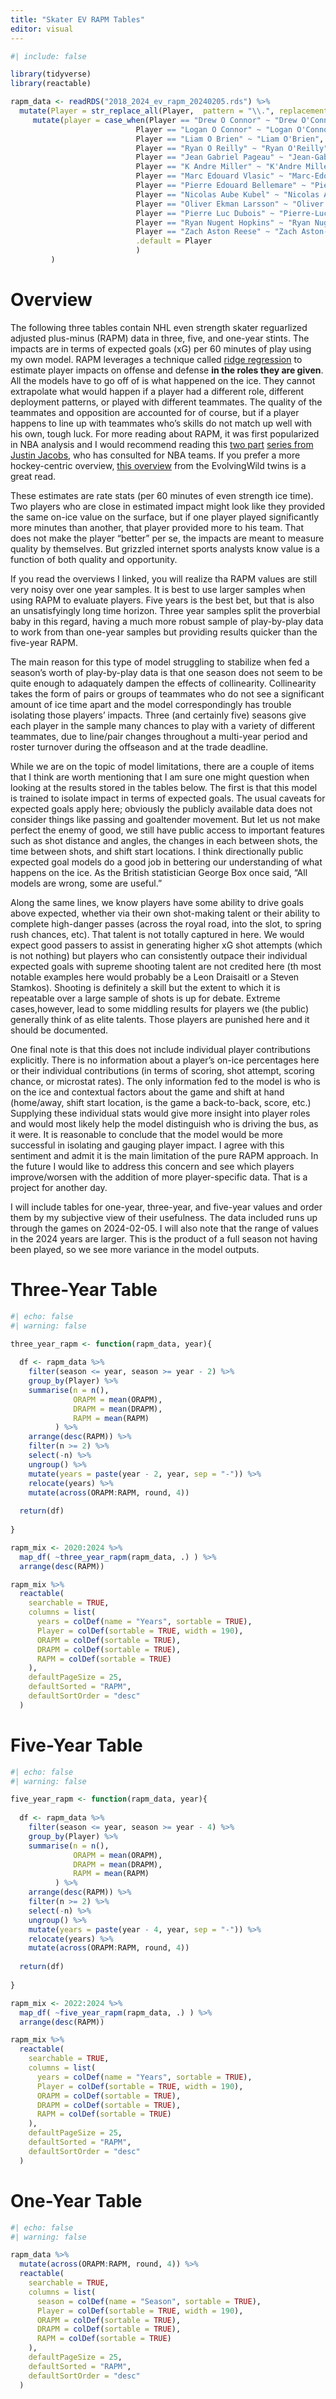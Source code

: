 ```yaml
---
title: "Skater EV RAPM Tables"
editor: visual
---
```


```r
#| include: false

library(tidyverse)
library(reactable)

rapm_data <- readRDS("2018_2024_ev_rapm_20240205.rds") %>% 
  mutate(Player = str_replace_all(Player,  pattern = "\\.", replacement = " ")) %>% 
     mutate(player = case_when(Player == "Drew O Connor" ~ "Drew O'Connor",
                            Player == "Logan O Connor" ~ "Logan O'Connor",
                            Player == "Liam O Brien" ~ "Liam O'Brien",
                            Player == "Ryan O Reilly" ~ "Ryan O'Reilly",
                            Player == "Jean Gabriel Pageau" ~ "Jean-Gabriel Pageau",
                            Player == "K Andre Miller" ~ "K'Andre Miller",
                            Player == "Marc Edouard Vlasic" ~ "Marc-Edouard Vlasic",
                            Player == "Pierre Edouard Bellemare" ~ "Pierre-Edouard Bellemare",
                            Player == "Nicolas Aube Kubel" ~ "Nicolas Aube-Kubel",
                            Player == "Oliver Ekman Larsson" ~ "Oliver Ekman-Larsson",
                            Player == "Pierre Luc Dubois" ~ "Pierre-Luc Dubois",
                            Player == "Ryan Nugent Hopkins" ~ "Ryan Nugent-Hopkins",
                            Player == "Zach Aston Reese" ~ "Zach Aston-Reese",
                            .default = Player
                            )
         )

```

# Overview

The following three tables contain NHL even strength skater reguarlized adjusted plus-minus (RAPM) data in three, five, and one-year stints. The impacts are in terms of expected goals (xG) per 60 minutes of play using my own model. RAPM leverages a technique called [ridge regression](https://en.wikipedia.org/wiki/Ridge_regression) to estimate player impacts on offense and defense **in the roles they are given**. All the models have to go off of is what happened on the ice. They cannot extrapolate what would happen if a player had a different role, different deployment patterns, or played with different teammates. The quality of the teammates and opposition are accounted for of course, but if a player happens to line up with teammates who's skills do not match up well with his own, tough luck. For more reading about RAPM, it was first popularized in NBA analysis and I would recommend reading this [two part](https://squared2020.com/2017/09/18/deep-dive-on-regularized-adjusted-plus-minus-i-introductory-example/) [series from Justin Jacobs](https://squared2020.com/2017/09/18/deep-dive-on-regularized-adjusted-plus-minus-ii-basic-application-to-2017-nba-data-with-r/), who has consulted for NBA teams. If you prefer a more hockey-centric overview, [this overview](https://hockey-graphs.com/2019/01/14/reviving-regularized-adjusted-plus-minus-for-hockey/) from the EvolvingWild twins is a great read.

These estimates are rate stats (per 60 minutes of even strength ice time). Two players who are close in estimated impact might look like they provided the same on-ice value on the surface, but if one player played significantly more minutes than another, that player provided more to his team. That does not make the player "better" per se, the impacts are meant to measure quality by themselves. But grizzled internet sports analysts know value is a function of both quality and opportunity.

If you read the overviews I linked, you will realize tha RAPM values are still very noisy over one year samples. It is best to use larger samples when using RAPM to evaluate players. Five years is the best bet, but that is also an unsatisfyingly long time horizon. Three year samples split the proverbial baby in this regard, having a much more robust sample of play-by-play data to work from than one-year samples but providing results quicker than the five-year RAPM.

The main reason for this type of model struggling to stabilize when fed a season's worth of play-by-play data is that one season does not seem to be quite enough to adaquately dampen the effects of collinearity. Collinearity takes the form of pairs or groups of teammates who do not see a significant amount of ice time apart and the model correspondingly has trouble isolating those players' impacts. Three (and certainly five) seasons give each player in the sample many chances to play with a variety of different teammates, due to line/pair changes throughout a multi-year period and roster turnover during the offseason and at the trade deadline.

While we are on the topic of model limitations, there are a couple of items that I think are worth mentioning that I am sure one might question when looking at the results stored in the tables below. The first is that this model is trained to isolate impact in terms of expected goals. The usual caveats for expected goals apply here; obviously the publicly available data does not consider things like passing and goaltender movement. But let us not make perfect the enemy of good, we still have public access to important features such as shot distance and angles, the changes in each between shots, the time between shots, and shift start locations. I think directionally public expected goal models do a good job in bettering our understanding of what happens on the ice. As the British statistician George Box once said, "All models are wrong, some are useful."

Along the same lines, we know players have some ability to drive goals above expected, whether via their own shot-making talent or their ability to complete high-danger passes (across the royal road, into the slot, to spring rush chances, etc). That talent is not totally captured in here. We would expect good passers to assist in generating higher xG shot attempts (which is not nothing) but players who can consistently outpace their individual expected goals with supreme shooting talent are not credited here (th most notable examples here would probably be a Leon Draisaitl or a Steven Stamkos). Shooting is definitely a skill but the extent to which it is repeatable over a large sample of shots is up for debate. Extreme cases,however, lead to some middling results for players we (the public) generally think of as elite talents. Those players are punished here and it should be documented.

One final note is that this does not include individual player contributions explicitly. There is no information about a player's on-ice percentages here or their individual contributions (in terms of scoring, shot attempt, scoring chance, or microstat rates). The only information fed to the model is who is on the ice and contextual factors about the game and shift at hand (home/away, shift start location, is the game a back-to-back, score, etc.) Supplying these individual stats would give more insight into player roles and would most likely help the model distinguish who is driving the bus, as it were. It is reasonable to conclude that the model would be more successful in isolating and gauging player impact. I agree with this sentiment and admit it is the main limitation of the pure RAPM approach. In the future I would like to address this concern and see which players improve/worsen with the addition of more player-specific data. That is a project for another day.

I will include tables for one-year, three-year, and five-year values and order them by my subjective view of their usefulness. The data included runs up through the games on 2024-02-05. I will also note that the range of values in the 2024 years are larger. This is the product of a full season not having been played, so we see more variance in the model outputs.

# Three-Year Table

```r
#| echo: false
#| warning: false

three_year_rapm <- function(rapm_data, year){
  
  df <- rapm_data %>% 
    filter(season <= year, season >= year - 2) %>% 
    group_by(Player) %>% 
    summarise(n = n(), 
              ORAPM = mean(ORAPM), 
              DRAPM = mean(DRAPM), 
              RAPM = mean(RAPM)
          ) %>% 
    arrange(desc(RAPM)) %>% 
    filter(n >= 2) %>% 
    select(-n) %>% 
    ungroup() %>% 
    mutate(years = paste(year - 2, year, sep = "-")) %>% 
    relocate(years) %>% 
    mutate(across(ORAPM:RAPM, round, 4))
  
  return(df)
  
}

rapm_mix <- 2020:2024 %>% 
  map_df( ~three_year_rapm(rapm_data, .) ) %>% 
  arrange(desc(RAPM))

rapm_mix %>% 
  reactable(
    searchable = TRUE,
    columns = list(
      years = colDef(name = "Years", sortable = TRUE), 
      Player = colDef(sortable = TRUE, width = 190), 
      ORAPM = colDef(sortable = TRUE), 
      DRAPM = colDef(sortable = TRUE), 
      RAPM = colDef(sortable = TRUE)
    ), 
    defaultPageSize = 25, 
    defaultSorted = "RAPM", 
    defaultSortOrder = "desc"
  )

```

# Five-Year Table

```r
#| echo: false
#| warning: false

five_year_rapm <- function(rapm_data, year){
  
  df <- rapm_data %>% 
    filter(season <= year, season >= year - 4) %>% 
    group_by(Player) %>% 
    summarise(n = n(), 
              ORAPM = mean(ORAPM), 
              DRAPM = mean(DRAPM), 
              RAPM = mean(RAPM)
          ) %>% 
    arrange(desc(RAPM)) %>% 
    filter(n >= 2) %>% 
    select(-n) %>% 
    ungroup() %>% 
    mutate(years = paste(year - 4, year, sep = "-")) %>% 
    relocate(years) %>% 
    mutate(across(ORAPM:RAPM, round, 4))
  
  return(df)
  
}

rapm_mix <- 2022:2024 %>% 
  map_df( ~five_year_rapm(rapm_data, .) ) %>% 
  arrange(desc(RAPM))

rapm_mix %>% 
  reactable(
    searchable = TRUE,
    columns = list(
      years = colDef(name = "Years", sortable = TRUE), 
      Player = colDef(sortable = TRUE, width = 190), 
      ORAPM = colDef(sortable = TRUE), 
      DRAPM = colDef(sortable = TRUE), 
      RAPM = colDef(sortable = TRUE)
    ), 
    defaultPageSize = 25, 
    defaultSorted = "RAPM", 
    defaultSortOrder = "desc"
  )


```

# One-Year Table

```r
#| echo: false
#| warning: false

rapm_data %>% 
  mutate(across(ORAPM:RAPM, round, 4)) %>%
  reactable(
    searchable = TRUE,
    columns = list(
      season = colDef(name = "Season", sortable = TRUE), 
      Player = colDef(sortable = TRUE, width = 190), 
      ORAPM = colDef(sortable = TRUE), 
      DRAPM = colDef(sortable = TRUE), 
      RAPM = colDef(sortable = TRUE)
    ), 
    defaultPageSize = 25, 
    defaultSorted = "RAPM", 
    defaultSortOrder = "desc"
  )

```
